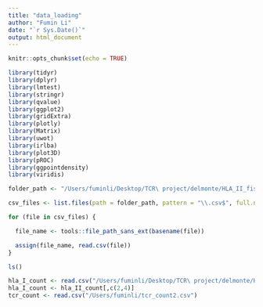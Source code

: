 ```yaml
---
title: "data_loading"
author: "Fumin Li"
date: "`r Sys.Date()`"
output: html_document
---
```


```r
knitr::opts_chunk$set(echo = TRUE)
```


```r
library(tidyr)
library(dplyr)
library(lmtest)
library(stringr)
library(qvalue)
library(ggplot2)
library(gridExtra)
library(plotly)
library(Matrix)
library(uwot)
library(irlba)
library(plot3D)
library(pROC)
library(ggpointdensity)
library(viridis)
```


```r
folder_path <- "/Users/fuminli/Desktop/TCR\ project/delmonte/HLA_II_fisher"

csv_files <- list.files(path = folder_path, pattern = "\\.csv$", full.names = TRUE)

for (file in csv_files) {

  file_name <- tools::file_path_sans_ext(basename(file))

  assign(file_name, read.csv(file))
}

ls()

```

```r
hla_I_count <- read.csv("/Users/fuminli/Desktop/TCR\ project/delmonte/HLA_I_count.csv")
hla_I_count <- hla_II_count[,c(2,4)]
tcr_count <- read.csv("/Users/fuminli/tcr_count2.csv")
```

